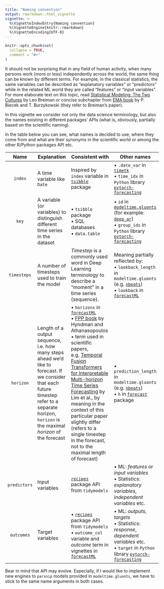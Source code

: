 ```yaml
---
title: "Naming convention"
output: rmarkdown::html_vignette
vignette: >
  %\VignetteIndexEntry{Naming convention}
  %\VignetteEngine{knitr::rmarkdown}
  %\VignetteEncoding{UTF-8}
---
```


```r
knitr::opts_chunk$set(
  collapse = TRUE,
  comment = "#>"
)
```

It should not be surprising that in any field of human activity, when many persons work (more or less) independently across the world, the same thing can be known by different terms. For example, in the classical statistics, the same variables can be described as "explanatory variables" or "predictors" while in the related ML world they are called "features" or "input variables". For more elaborate text on this topic, read [Statistical Modeling: The Two Cultures](https://projecteuclid.org/journals/statistical-science/volume-16/issue-3/Statistical-Modeling--The-Two-Cultures-with-comments-and-a/10.1214/ss/1009213726.full) by Leo Breiman or concise subchapter from [EMA book](https://ema.drwhy.ai/introduction.html#teminology) by P. Biecek and T. Burzykowski (they refer to Breiman's paper).

In this vignette we consider not only the data science terminology, but also the names existing in different packages' APIs (what is, obviously, partially based on the scientific naming).

In the table below you can see, what names is decided to use, where they come from and what are their synonyms in the scientific world or among the other R/Python packages API etc.

|**Name** | **Explanation**| **Consistent with** | **Other names**|
|:-------:|----------------|---------------------|----------------|
|`index`  | A time variable like `Date`| Inspired by `index` variable in [`tsibble`](https://tsibble.tidyverts.org) package | • `.date_var` in [`timetk`](https://business-science.github.io/timetk/) <br/> • `time_idx` in `Python` library [`pytorch-forecasting`](https://pytorch-forecasting.readthedocs.io/en/latest/api/pytorch_forecasting.data.timeseries.TimeSeriesDataSet.html)|
|`key`  |A variable (or variables) to distinguish different time series in the dataset| • `tsibble` package<br/> • SQL databases<br/> • `data.table` | • `id` in [`modeltime.gluonts`](https://business-science.github.io/modeltime.gluonts) (for example: [`deep_ar`](https://business-science.github.io/modeltime.gluonts/reference/deep_ar.html)) <br/> • `group_ids` in `Python` library [`pytorch-forecasting`](https://pytorch-forecasting.readthedocs.io/en/latest/api/pytorch_forecasting.data.timeseries.TimeSeriesDataSet.html)|
|`timesteps`|A number of timesteps used to train the model| *Timestep* is a commonly used word in Deep Learning terminology to describe a "moment" in a time series (sequence). |Meaning partially reflected by: <br/> • `lookback_length` in `modeltime.gluonts` (e.g.  [`nbeats`](https://business-science.github.io/modeltime.gluonts/reference/nbeats.html)) <br/> • `lookback` in [`forecastML`](https://github.com/nredell/forecastML#vignettes)|
|`horizon`| Length of a output sequence, i.e. how many steps ahead we'd like to forecast. If we consider that each future timestep refer to a separate horizon, `horizon` is the maximal *horizon* of the forecast | • `horizons` in [`forecastML`](https://github.com/nredell/forecastML#vignettes) <br/> • [FPP book](https://otexts.com/fpp3/arima-forecasting.html) by Hyndman and Athanasopoulos </br> • term used in scientific papers, e.g. [Temporal Fusion Transformers for Interpretable Multi-horizon Time Series Forecasting](https://arxiv.org/pdf/1912.09363.pdf) by Lim et al., by meaning in the context of this particular paper slightly differ (refers to a single timestep in the forecast, not to the maximal length of forecast)|• `prediction_length` in `modeltime.gluonts` (e.g.  [`nbeats`](https://business-science.github.io/modeltime.gluonts/reference/nbeats.html)) <br/> • `h` in [`forecast`](https://pkg.robjhyndman.com/forecast/reference/forecast.html) package|
|`predictors`| Input variables | [`recipes`](https://recipes.tidymodels.org/reference/index.html) package API from `tidymodels` | • ML: *features* or *input variables* <br/> • Statistics: *explanatory variables*, *independent variables* etc. |
|`outcomes`| Target variables | • [`recipes`](https://recipes.tidymodels.org/reference/index.html) package API from `tidymodels` <br/>  • `outcome_col` variable and *outcome* term in vignettes in [`forecastML`](https://github.com/nredell/forecastML#vignettes) |  • ML: *outputs*, *targets* <br/> • Statistics: *response*, *dependent variables* etc. <br/> • `target` in `Python` library [`pytorch-forecasting`](https://pytorch-forecasting.readthedocs.io/en/latest/api/pytorch_forecasting.data.timeseries.TimeSeriesDataSet.html)|


Bear in mind that API may evolve. Especially, if I would like to implement new engines to `parsnip` models provided in `modeltime.gluonts`, we have to stick to the same name arguments in both cases.
